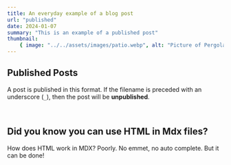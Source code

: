 ```yaml
---
title: An everyday example of a blog post
url: "published"
date: 2024-01-07
summary: "This is an example of a published post"
thumbnail:
    { image: "../../assets/images/patio.webp", alt: "Picture of Pergola" }
---
```


## Published Posts

A post is published in this format. If the filename is preceded with an underscore (`_`), then the post will be **unpublished**.

<br />

<h2>Did you know you can use HTML in Mdx files?</h2>
<p>
	How does HTML work in MDX? Poorly. No emmet, no auto complete. But it can be
	done!
</p>
